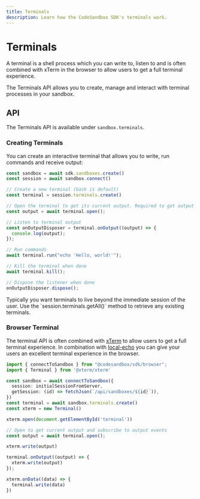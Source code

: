 ```yaml
---
title: Terminals
description: Learn how the CodeSandbox SDK's terminals work.
---
```



# Terminals

A terminal is a shell process which you can write to, listen to and is often combined with xTerm in the browser to allow users to get a full terminal experience.

The Terminals API allows you to create, manage and interact with terminal processes in your sandbox.

## API

The Terminals API is available under `sandbox.terminals`.

### Creating Terminals

You can create an interactive terminal that allows you to write, run commands and receive output:

```ts
const sandbox = await sdk.sandboxes.create()
const session = await sandbox.connect()

// Create a new terminal (bash is default)
const terminal = session.terminals.create()

// Open the terminal to get its current output. Required to get output events.
const output = await terminal.open();

// Listen to terminal output
const onOutputDisposer = terminal.onOutput((output) => {
  console.log(output);
});

// Run commands
await terminal.run("echo 'Hello, world!'");

// Kill the terminal when done
await terminal.kill();

// Dispose the listener when done
onOutputDisposer.dispose();
```

<Callout emoji="💡">
Typically you want terminals to live beyond the immediate session of the user. Use the `session.terminals.getAll()` method to retrieve any existing terminals.
</Callout>

### Browser Terminal

The terminal API is often combined with [xTerm](https://www.npmjs.com/package/@xterm/xterm) to allow users to get a full terminal experience. In combination with [local-echo](https://github.com/wavesoft/local-echo) you can give your users an excellent terminal experience in the browser.

```ts
import { connectToSandbox } from "@codesandbox/sdk/browser";
import { Terminal } from '@xterm/xterm'

const sandbox = await connectToSandbox({
  session: initialSessionFromServer,
  getSession: (id) => fetchJson(`/api/sandboxes/${id}`)),
})
const terminal = await sandbox.terminals.create()
const xterm = new Terminal()

xterm.open(document.getElementById('terminal'))

// Open to get current output and subscribe to output events
const output = await terminal.open();

xterm.write(output)

terminal.onOutput((output) => {
  xterm.write(output)
});

xterm.onData((data) => {
  terminal.write(data)
})
```
